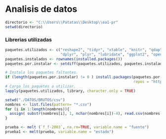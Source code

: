 Analisis de datos
========================================================





```r

directorio <- "C:\\Users\\Patatas\\Desktop\\ea1-pr"
setwd(directorio)

```



### Librerias utilizadas
```r
paquetes.utilizados <- c("reshape2", "tidyr", "xtable", "knitr", "qdap",
                         "dplyr", "plyr", "lubridate", "ggplot2", "openxlsx")
paquetes.instalados <- rownames(installed.packages())
paquetes.por.instalar <- setdiff(paquetes.utilizados, paquetes.instalados)

# Instala los paquetes faltantes.
if (length(paquetes.por.instalar) != 0 ) install.packages(paquetes.por.instalar, 
                                                          repos = "http://cran.us.r-project.org")
# Carga los paquetes a utilizar.
lapply(paquetes.utilizados, library, character.only = TRUE)
```


```r
setwd("./DATOS/BRUTOS/csv")
nombres <- list.files(pattern= "*.csv")
for (i in 1:length(nombres)){
  assign( substr(nombres[i], 1, nchar(nombres[i])-4), read.csv(nombres[i]))
}

```


```r
prueba <- melt (`f_f-2003`, na.rm=TRUE, variable.name = "fuente")
prueba1 <- melt(prueba, variable.name = "estado")

```




